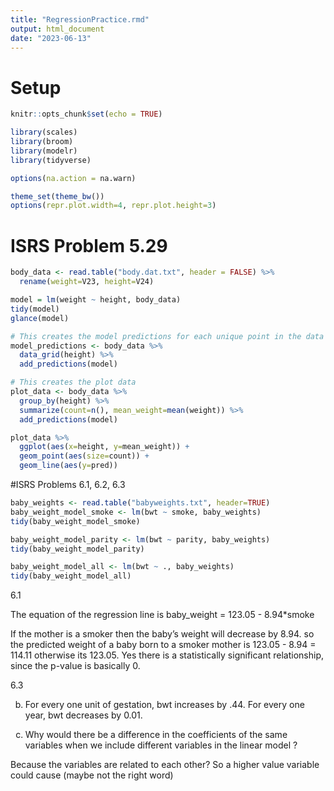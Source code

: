 ```yaml
---
title: "RegressionPractice.rmd"
output: html_document
date: "2023-06-13"
---
```

# Setup
```r
knitr::opts_chunk$set(echo = TRUE)

library(scales)
library(broom)
library(modelr)
library(tidyverse)

options(na.action = na.warn)

theme_set(theme_bw())
options(repr.plot.width=4, repr.plot.height=3)
```

# ISRS Problem 5.29
```r
body_data <- read.table("body.dat.txt", header = FALSE) %>%
  rename(weight=V23, height=V24)

model = lm(weight ~ height, body_data)
tidy(model)
glance(model)

# This creates the model predictions for each unique point in the data set (independents) (This isn't used after this)
model_predictions <- body_data %>%
  data_grid(height) %>%
  add_predictions(model)

# This creates the plot data
plot_data <- body_data %>%
  group_by(height) %>%
  summarize(count=n(), mean_weight=mean(weight)) %>%
  add_predictions(model)

plot_data %>%
  ggplot(aes(x=height, y=mean_weight)) +
  geom_point(aes(size=count)) +
  geom_line(aes(y=pred))

```

#ISRS Problems 6.1, 6.2, 6.3

```r
baby_weights <- read.table("babyweights.txt", header=TRUE)
baby_weight_model_smoke <- lm(bwt ~ smoke, baby_weights)
tidy(baby_weight_model_smoke)

baby_weight_model_parity <- lm(bwt ~ parity, baby_weights)
tidy(baby_weight_model_parity)

baby_weight_model_all <- lm(bwt ~ ., baby_weights)
tidy(baby_weight_model_all)


```
6.1

The equation of the regression line is baby_weight = 123.05 - 8.94*smoke

If the mother is a smoker then the baby's weight will decrease by 8.94. 
so the predicted weight of a baby born to a smoker mother is 123.05 - 8.94 = 114.11
otherwise its 123.05.
Yes there is a statistically significant relationship, since the p-value is basically 0.


6.3

b) For every one unit of gestation, bwt increases by .44. For every one year, bwt decreases by 0.01. 

c) Why would there be a difference in the coefficients of the same variables when we include different variables in 
the linear model ?

Because the variables are related to each other? So a higher value variable could cause (maybe not the right word) 

